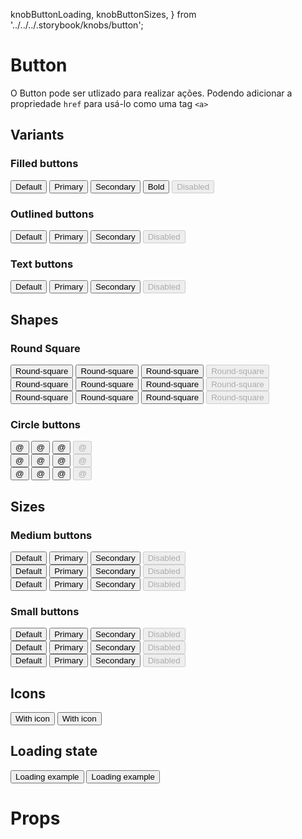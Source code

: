 
  knobButtonLoading,
  knobButtonSizes,
} from '../../../.storybook/knobs/button';


<Meta title="Components/Buttons" component={Button} />

# Button

O Button pode ser utlizado para realizar ações. Podendo adicionar a propriedade `href` para usá-lo como uma tag `<a>`

## Variants

### Filled buttons

<Preview>
  <Story name="Filled" decorators={[withKnobs, withA11y]}>
    <div className="row-items">
      <Button isLoading={knobButtonLoading()}>Default</Button>
      <Button isLoading={knobButtonLoading()} color="primary">
        Primary
      </Button>
      <Button isLoading={knobButtonLoading()} color="secondary">
        Secondary
      </Button>
      <Button isLoading={knobButtonLoading()} bold>
        Bold
      </Button>
      <Button isLoading={knobButtonLoading()} disabled>
        Disabled
      </Button>
    </div>
  </Story>
</Preview>

### Outlined buttons

<Preview>
  <Story name="Outlined" decorators={[withKnobs, withA11y]}>
    <div className="row-items">
      <Button isLoading={knobButtonLoading()} variant="outlined">
        Default
      </Button>
      <Button
        isLoading={knobButtonLoading()}
        color="primary"
        variant="outlined"
      >
        Primary
      </Button>
      <Button
        isLoading={knobButtonLoading()}
        color="secondary"
        variant="outlined"
      >
        Secondary
      </Button>
      <Button isLoading={knobButtonLoading()} disabled variant="outlined">
        Disabled
      </Button>
    </div>
  </Story>
</Preview>

### Text buttons

<Preview>
  <Story name="Text" decorators={[withKnobs, withA11y]}>
    <div className="row-items">
      <Button isLoading={knobButtonLoading()} variant="text">
        Default
      </Button>
      <Button isLoading={knobButtonLoading()} color="primary" variant="text">
        Primary
      </Button>
      <Button isLoading={knobButtonLoading()} color="secondary" variant="text">
        Secondary
      </Button>
      <Button isLoading={knobButtonLoading()} disabled variant="text">
        Disabled
      </Button>
    </div>
  </Story>
</Preview>

## Shapes

### Round Square

<Preview>
  <Story name="Round-square" decorators={[withKnobs, withA11y]}>
    <div>
      <div className="row-items">
        <Button isLoading={knobButtonLoading()} shape="round-square">
          Round-square
        </Button>
        <Button
          isLoading={knobButtonLoading()}
          color="primary"
          shape="round-square"
        >
          Round-square
        </Button>
        <Button
          isLoading={knobButtonLoading()}
          color="secondary"
          shape="round-square"
        >
          Round-square
        </Button>
        <Button isLoading={knobButtonLoading()} shape="round-square" disabled>
          Round-square
        </Button>
      </div>
      <div className="row-items">
        <Button
          isLoading={knobButtonLoading()}
          shape="round-square"
          variant="outlined"
        >
          Round-square
        </Button>
        <Button
          isLoading={knobButtonLoading()}
          color="primary"
          variant="outlined"
          shape="round-square"
        >
          Round-square
        </Button>
        <Button
          isLoading={knobButtonLoading()}
          color="secondary"
          variant="outlined"
          shape="round-square"
        >
          Round-square
        </Button>
        <Button
          isLoading={knobButtonLoading()}
          shape="round-square"
          variant="outlined"
          disabled
        >
          Round-square
        </Button>
      </div>
      <div className="row-items">
        <Button
          isLoading={knobButtonLoading()}
          shape="round-square"
          variant="text"
        >
          Round-square
        </Button>
        <Button
          isLoading={knobButtonLoading()}
          color="primary"
          variant="text"
          shape="round-square"
        >
          Round-square
        </Button>
        <Button
          isLoading={knobButtonLoading()}
          color="secondary"
          variant="text"
          shape="round-square"
        >
          Round-square
        </Button>
        <Button
          isLoading={knobButtonLoading()}
          shape="round-square"
          variant="text"
          disabled
        >
          Round-square
        </Button>
      </div>
    </div>
  </Story>
</Preview>

### Circle buttons

<Preview>
  <Story name="Circle" decorators={[withKnobs, withA11y]}>
    <div>
      <div className="row-items">
        <Button
          isLoading={knobButtonLoading()}
          size={knobButtonSizes()}
          shape="circle"
        >
          @
        </Button>
        <Button
          isLoading={knobButtonLoading()}
          color="primary"
          size={knobButtonSizes()}
          shape="circle"
        >
          @
        </Button>
        <Button
          isLoading={knobButtonLoading()}
          color="secondary"
          size={knobButtonSizes()}
          shape="circle"
        >
          @
        </Button>
        <Button
          isLoading={knobButtonLoading()}
          size={knobButtonSizes()}
          shape="circle"
          disabled
        >
          @
        </Button>
      </div>
      <div className="row-items">
        <Button
          isLoading={knobButtonLoading()}
          size={knobButtonSizes()}
          shape="circle"
          variant="outlined"
        >
          @
        </Button>
        <Button
          isLoading={knobButtonLoading()}
          color="primary"
          variant="outlined"
          size={knobButtonSizes()}
          shape="circle"
        >
          @
        </Button>
        <Button
          isLoading={knobButtonLoading()}
          color="secondary"
          variant="outlined"
          size={knobButtonSizes()}
          shape="circle"
        >
          @
        </Button>
        <Button
          isLoading={knobButtonLoading()}
          size={knobButtonSizes()}
          shape="circle"
          variant="outlined"
          disabled
        >
          @
        </Button>
      </div>
      <div className="row-items">
        <Button
          isLoading={knobButtonLoading()}
          size={knobButtonSizes()}
          shape="circle"
          variant="text"
        >
          @
        </Button>
        <Button
          isLoading={knobButtonLoading()}
          color="primary"
          variant="text"
          size={knobButtonSizes()}
          shape="circle"
        >
          @
        </Button>
        <Button
          isLoading={knobButtonLoading()}
          color="secondary"
          variant="text"
          size={knobButtonSizes()}
          shape="circle"
        >
          @
        </Button>
        <Button
          isLoading={knobButtonLoading()}
          size={knobButtonSizes()}
          shape="circle"
          variant="text"
          disabled
        >
          @
        </Button>
      </div>
    </div>
  </Story>
</Preview>

## Sizes

### Medium buttons

<Preview>
  <Story name="Medium" decorators={[withKnobs, withA11y]}>
    <div>
      <div className="row-items">
        <Button isLoading={knobButtonLoading()} size="medium">
          Default
        </Button>
        <Button isLoading={knobButtonLoading()} color="primary" size="medium">
          Primary
        </Button>
        <Button isLoading={knobButtonLoading()} color="secondary" size="medium">
          Secondary
        </Button>
        <Button isLoading={knobButtonLoading()} size="medium" disabled>
          Disabled
        </Button>
      </div>
      <div className="row-items">
        <Button
          isLoading={knobButtonLoading()}
          size="medium"
          variant="outlined"
        >
          Default
        </Button>
        <Button
          isLoading={knobButtonLoading()}
          color="primary"
          variant="outlined"
          size="medium"
        >
          Primary
        </Button>
        <Button
          isLoading={knobButtonLoading()}
          color="secondary"
          variant="outlined"
          size="medium"
        >
          Secondary
        </Button>
        <Button
          isLoading={knobButtonLoading()}
          size="medium"
          variant="outlined"
          disabled
        >
          Disabled
        </Button>
      </div>
      <div className="row-items">
        <Button isLoading={knobButtonLoading()} size="medium" variant="text">
          Default
        </Button>
        <Button
          isLoading={knobButtonLoading()}
          color="primary"
          variant="text"
          size="medium"
        >
          Primary
        </Button>
        <Button
          isLoading={knobButtonLoading()}
          color="secondary"
          variant="text"
          size="medium"
        >
          Secondary
        </Button>
        <Button
          isLoading={knobButtonLoading()}
          size="medium"
          variant="text"
          disabled
        >
          Disabled
        </Button>
      </div>
    </div>
  </Story>
</Preview>

### Small buttons

<Preview>
  <Story name="Small" decorators={[withKnobs, withA11y]}>
    <div>
      <div className="row-items">
        <Button isLoading={knobButtonLoading()} size="small">
          Default
        </Button>
        <Button isLoading={knobButtonLoading()} color="primary" size="small">
          Primary
        </Button>
        <Button isLoading={knobButtonLoading()} color="secondary" size="small">
          Secondary
        </Button>
        <Button isLoading={knobButtonLoading()} size="small" disabled>
          Disabled
        </Button>
      </div>
      <div className="row-items">
        <Button isLoading={knobButtonLoading()} size="small" variant="outlined">
          Default
        </Button>
        <Button
          isLoading={knobButtonLoading()}
          color="primary"
          variant="outlined"
          size="small"
        >
          Primary
        </Button>
        <Button
          isLoading={knobButtonLoading()}
          color="secondary"
          variant="outlined"
          size="small"
        >
          Secondary
        </Button>
        <Button
          isLoading={knobButtonLoading()}
          size="small"
          variant="outlined"
          disabled
        >
          Disabled
        </Button>
      </div>
      <div className="row-items">
        <Button isLoading={knobButtonLoading()} size="small" variant="text">
          Default
        </Button>
        <Button
          isLoading={knobButtonLoading()}
          color="primary"
          variant="text"
          size="small"
        >
          Primary
        </Button>
        <Button
          isLoading={knobButtonLoading()}
          color="secondary"
          variant="text"
          size="small"
        >
          Secondary
        </Button>
        <Button
          isLoading={knobButtonLoading()}
          size="small"
          variant="text"
          disabled
        >
          Disabled
        </Button>
      </div>
    </div>
  </Story>
</Preview>

## Icons

<Preview>
  <Story name="Icons" decorators={[withKnobs, withA11y]}>
    <div className="row-items">
      <Button isLoading={knobButtonLoading()} startIcon="←" variant="outlined">
        With icon
      </Button>
      <Button isLoading={knobButtonLoading()} endIcon="→" variant="outlined">
        With icon
      </Button>
    </div>
  </Story>
</Preview>

## Loading state

<Preview>
  <Story name="Loading state" decorators={[withKnobs, withA11y]}>
    <div className="row-items">
      <Button isLoading={true} color="primary">
        Loading example
      </Button>
      <Button isLoading={true} color="secondary" size="large">
        Loading example
      </Button>
    </div>
  </Story>
</Preview>

# Props

<Props of={Button} />
